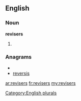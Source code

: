 ==English==

===Noun===
'''revisers'''

# {{plural of|[[reviser]]}}

===Anagrams===
* {{alphagram|eeirrssv}}
* [[reversis#English|reversis]]

[[Category:English plurals]]

[[ar:revisers]]
[[fr:revisers]]
[[my:revisers]]